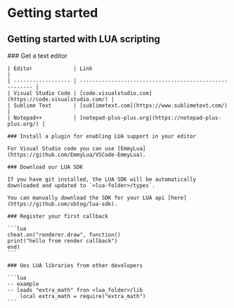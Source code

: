 # Getting started

## Getting started with LUA scripting


<Steps>
    ### Get a text editor

    | Editor             | Link                                                    |
    | ------------------ | ------------------------------------------------------- |
    | Visual Studio Code | [code.visualstudio.com](https://code.visualstudio.com/) |
    | Sublime Text       | [sublimetext.com](https://www.sublimetext.com/)         |
    | Notepad++          | [notepad-plus-plus.org](https://notepad-plus-plus.org/) |

    ### Install a plugin for enabling LUA support in your editor

    For Visual Studio code you can use [EmmyLua](https://github.com/EmmyLua/VSCode-EmmyLua).
    
    ### Download our LUA SDK

    If you have git installed, the LUA SDK will be automatically downloaded and updated to `<lua-folder>/types`.

    You can manually download the SDK for your LUA api [here](https://github.com/xbtog/lua-sdk).

    ### Register your first callback

    ```lua
    cheat.on("renderer.draw", function()
    print("hello from render callback")
    end)
    ```

    ### Ues LUA libraries from other developers

    ```lua
    -- example
    -- loads "extra_math" fron <lua_folder>/lib
        local extra_math = require("extra_math") 
    ```
        
</Steps>
